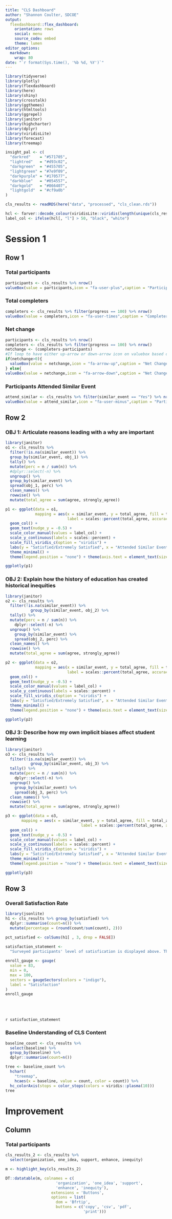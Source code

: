 ```yaml
---
title: "CLS Dashboard"
author: "Shannon Coulter, SDCOE"
output: 
  flexdashboard::flex_dashboard:
    orientation: rows
    social: menu
    source_code: embed
    theme: lumen
editor_options: 
  markdown: 
    wrap: 80
date: "`r format(Sys.time(), '%b %d, %Y')`"
---
```


```r
library(tidyverse)
library(plotly)
library(flexdashboard)
library(here)
library(shiny)
library(crosstalk)
library(ggthemes)
library(htmltools)
library(ggrepel)
library(janitor)
library(highcharter)
library(dplyr)
library(viridisLite)
library(forecast)
library(treemap)

insight_pal <- c(
  "darkred"    = "#571705",
  "lightred"   = "#d93c02",
  "darkgreen"  = "#455705",
  "lightgreen" = "#7e9f09",
  "darkpurple" = "#170577",
  "darkblue"   = "#054557",
  "darkgold"   = "#866407",
  "lightgold"  = "#cf9a0b"
)
```


```r
cls_results <- readRDS(here("data", "processed", "cls_clean.rds"))

hcl <- farver::decode_colour(viridisLite::viridis(length(unique(cls_results$obj_3))), "rgb", "hcl")
label_col <- ifelse(hcl[, "l"] > 50, "black", "white")
```

Session 1
===============================================================================

Row 1 {data-height=150}
-------------------------------------------------------------------------------

### Total participants {data-width=25%}
```r
participants <- cls_results %>% nrow()
valueBox(value = participants,icon = "fa-user-plus",caption = "Participants", color = "#FDE725FF")
```

### Total completers {data-width=25%}
```r
completers <- cls_results %>% filter(progress == 100) %>% nrow()
valueBox(value = completers,icon = "fa-user-times",caption = "Completers", color = "#22A884FF")
```

### Net change {data-width=25%}
```r
participants <- cls_results %>% nrow()
completers <- cls_results %>% filter(progress == 100) %>% nrow()
netchange <- (completers-participants)
#If loop to have either up-arrow or down-arrow icon on valuebox based on the value of netchange
if(netchange>0){
  valueBox(value = netchange,icon = "fa-arrow-up",caption = "Net Change", color = "#440154FF")
} else{
valueBox(value = netchange,icon = "fa-arrow-down",caption = "Net Change", color = "#440154FF")}
```

### Participants Attended Similar Event {data-width=25%}
```r
attend_similar <- cls_results %>% filter(similar_event == "Yes") %>% nrow()
valueBox(value = attend_similar,icon = "fa-user-minus",caption = "Participants Attended Similar Event Past Year", color = "#1F968BFF")
```

Row 2 {data-height=400}
--------------------------------------------------------------------------------

### OBJ 1: Articulate reasons leading with a why are important 
```r
library(janitor)
o1 <- cls_results %>% 
  filter(!is.na(similar_event)) %>%
  group_by(similar_event, obj_1) %>%
  tally() %>%
  mutate(perc = n / sum(n)) %>%
  #dplyr::select(-n) %>%
  ungroup() %>%
  group_by(similar_event) %>%
  spread(obj_1, perc) %>%
  clean_names() %>%
  rowwise() %>%
  mutate(total_agree = sum(agree, strongly_agree))

p1 <- ggplot(data = o1,
             mapping = aes(x = similar_event, y = total_agree, fill = total_agree, 
                           label = scales::percent(total_agree, accuracy = 1L))) +
  geom_col() +
  geom_text(nudge_y = -0.5) +
  scale_color_manual(values = label_col) +
  scale_y_continuous(labels = scales::percent) +
  scale_fill_viridis_c(option = "viridis") +
  labs(y = "Satisfied/Extremely Satisfied", x = "Attended Similar Event") +
  theme_minimal() +
  theme(legend.position = "none") + theme(axis.text = element_text(size = 8))

ggplotly(p1)
```

### OBJ 2: Explain how the history of education has created historical inequities 
```r
library(janitor)
o2 <- cls_results %>% 
  filter(!is.na(similar_event)) %>%
           group_by(similar_event, obj_2) %>%
  tally() %>%
  mutate(perc = n / sum(n)) %>%
	dplyr::select(-n) %>%
  ungroup() %>%
	group_by(similar_event) %>%
	spread(obj_2, perc) %>%
  clean_names() %>%
  rowwise() %>%
  mutate(total_agree = sum(agree, strongly_agree))

p2 <- ggplot(data = o2,
             mapping = aes(x = similar_event, y = total_agree, fill = total_agree, 
                           label = scales::percent(total_agree, accuracy = 1L))) +
  geom_col() +
  geom_text(nudge_y = -0.5) +
  scale_color_manual(values = label_col) +
  scale_y_continuous(labels = scales::percent) +
  scale_fill_viridis_c(option = "viridis") +
  labs(y = "Satisfied/Extremely Satisfied", x = "Attended Similar Event") +
  theme_minimal() +
  theme(legend.position = "none") + theme(axis.text = element_text(size = 8))

ggplotly(p2)
```

### OBJ 3: Describe how my own implicit biases affect student learning 
```r
library(janitor)
o3 <- cls_results %>% 
  filter(!is.na(similar_event)) %>%
           group_by(similar_event, obj_3) %>%
  tally() %>%
  mutate(perc = n / sum(n)) %>%
	dplyr::select(-n) %>%
  ungroup() %>%
	group_by(similar_event) %>%
	spread(obj_3, perc) %>%
  clean_names() %>%
  rowwise() %>%
  mutate(total_agree = sum(agree, strongly_agree))

p3 <- ggplot(data = o3,
       mapping = aes(x = similar_event, y = total_agree, fill = total_agree, 
                                 label = scales::percent(total_agree, accuracy = 1L))) +
  geom_col() +
  geom_text(nudge_y = -0.5) +
  scale_color_manual(values = label_col) +
  scale_y_continuous(labels = scales::percent) +
  scale_fill_viridis_c(option = "viridis") +
  labs(y = "Satisfied/Extremely Satisfied", x = "Attended Similar Event") +
  theme_minimal() +
  theme(legend.position = "none") + theme(axis.text = element_text(size = 8))

ggplotly(p3)

```

Row 3 {data-height=600}
---------------------------------------------------------------------------------

### Overall Satisfaction Rate {data-width=25%}

```r
library(jsonlite)
h1 <- cls_results %>% group_by(satisfied) %>% 
  dplyr::summarise(count=n()) %>%
  mutate(percentage = (round(count/sum(count), 2))) 

pct_satisfied <- colSums(h1[ , 3, drop = FALSE])

satisfaction_statement <- 
  "Surveyed participants' level of satisfication is displayed above. The percentage represents the percent of participants who are satisfied or extremely satisfied with the entire day's content. Our goal is to have 80% or higher of participants with a satisfied or extremely satisfied rating"
  
enroll_gauge <- gauge(
  value = 83,
  min = 0,
  max = 100,
  sectors = gaugeSectors(colors = "indigo"),
  label = "Satisfaction"
)
enroll_gauge
```
<br><br><br>
`r satisfaction_statement`

### Baseline Understanding of CLS Content {data-width=75%}

```r
baseline_count <- cls_results %>%
  select(baseline) %>%
  group_by(baseline) %>%
  dplyr::summarise(count=n())

tree <- baseline_count %>%
  hchart(
    "treemap",
    hcaes(x = baseline, value = count, color = count)) %>%
  hc_colorAxis(stops = color_stops(colors = viridis::plasma(10)))
tree
```

Improvement 
===============================================================================

Column 
-------------------------------------------------------------------------------

### Total participants 
```r
cls_results_2 <- cls_results %>%
  select(organization, one_idea, support, enhance, inequity)

m <- highlight_key(cls_results_2)

DT::datatable(m, colnames = c(
                      'organization', 'one_idea', 'support', 
                      'enhance', 'inequity'),
                    extensions = 'Buttons', 
                    options = list(
                      dom = 'Bfrtip',
                      buttons = c('copy', 'csv', 'pdf', 
                                  'print')))
```
